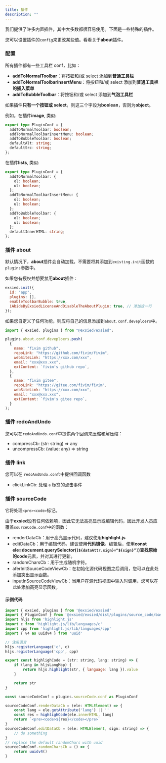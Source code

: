 ```yaml
---
title: 插件
description: ""
---
```


我们提供了许多内置插件，其中大多数都很容易使用。下面是一些特殊的插件。

您可以设置插件的`config`来更改某些值。看看关于**about**插件。

### 配置

所有插件都有一些工具栏 conf，比如：

- **addToNormalToolbar**：将按钮和/或 select 添加到**普通工具栏**
- **addToNormalToolbarInsertMenu**：将按钮和/或 select 添加到**普通工具栏的插入菜单**
- **addToBubbleToolbar**：将按钮和/或 select 添加到**气泡工具栏**

如果插件**只有一个按钮或 select**，则这三个字段为**boolean**，否则为**object**。

例如，在插件**image**, 类似:

```ts
export type PluginConf = {
  addToNormalToolbar: boolean;
  addToNormalToolbarInsertMenu: boolean;
  addToBubbleToolbar: boolean;
  defaultAlt: string;
  defaultSrc: string;
};
```

在插件**lists**, 类似:

```ts
export type PluginConf = {
  addToNormalToolbar: {
    ol: boolean;
    ul: boolean;
  };
  addToNormalToolbarInsertMenu: {
    ol: boolean;
    ul: boolean;
  };
  addToBubbleToolbar: {
    ol: boolean;
    ul: boolean;
  };
  defaultInnerHTML: string;
};
```

### 插件 about

默认情况下，**about**插件会自动加载。不需要将其添加到`existing.init`函数的`plugins`参数中。

如果您有授权并想要禁用**about**插件：

```js
exsied.init({
  id: "app",
  plugins: [],
  enableToolbarBubble: true,
  iAbideByExsiedLicenseAndDisableTheAboutPlugin: true, // 添加这一行
});
```

如果您自定义了任何功能，则应将自己的信息添加到`about.conf.deveploers`中。

```js
import { exsied, plugins } from "@exsied/exsied";

plugins.about.conf.deveploers.push(
  {
    name: "fivim github",
    repoLink: "https://github.com/fivim/fivim",
    webSiteLink: "https://xxx.com/xxx",
    email: "xxx@xxx.xxx",
    extContent: `fivim's github repo`,
  },
  {
    name: "fivim gitee",
    repoLink: "https://gitee.com/fivim/fivim",
    webSiteLink: "https://xxx.com/xxx",
    email: "xxx@xxx.xxx",
    extContent: `fivim's gitee repo`,
  }
);
```

### 插件 redoAndUndo

您可以在`redoAndUndo.conf`中提供两个回调来压缩和解压缩：

- compressCb: (str: string) => any
- uncompressCb: (value: any) => string

### 插件 link

您可以在 `redoAndUndo.conf`:中提供回调函数

- clickLinkCb: 处理 `a` 标签的点击事件

### 插件 sourceCode

它将处理`<pre><code>`标记。

由于**exsied**没有任何依赖项，因此它无法高亮显示或编辑代码，因此开发人员应覆盖`sourceCode.conf`中的函数：

- renderDataCb：用于高亮显示代码，建议使用**highlight.js**
- editDataCb：用于编辑代码，建议使用**代码镜像**。编辑后，使用**const ele=document.querySelector(`[${dataAttr.sign}=“${sign}”]`)**查找原始的**code**元素，并对其进行更新。
- randomCharsCb：用于生成随机字符。
- aferInitSourceCodeViewCb：在初始化源代码视图之后调用，您可以在此处添加突出显示函数。
- inputInSourceCodeViewCb：当用户在源代码视图中输入时调用，您可以在此处添加高亮显示函数。

#### 示例代码

```js
import { exsied, plugins } from '@exsied/exsied'
import { PluginConf } from '@exsied/exsied/dist/plugins/source_code/base'
import hljs from 'highlight.js'
import c from 'highlight.js/lib/languages/c'
import cpp from 'highlight.js/lib/languages/cpp'
import { v4 as uuidv4 } from 'uuid'

// 注册语言
hljs.registerLanguage('c', c)
hljs.registerLanguage('cpp', cpp)

export const highlighCode = (str: string, lang: string) => {
	if (lang in hljsLangMap) {
		return hljs.highlight(str, { language: lang }).value
	}

	return str
}

const sourceCodeConf = plugins.sourceCode.conf as PluginConf

sourceCodeConf.renderDataCb = (ele: HTMLElement) => {
	const lang = ele.getAttribute('lang') || ''
	const res = highlighCode(ele.innerHTML, lang)
	return `<pre><code>${res}</code></pre>`
}
sourceCodeConf.editDataCb = (ele: HTMLElement, sign: string) => {
	// do something
}
// replace the default randomChars with uuid
sourceCodeConf.randomCharsCb = () => {
	return uuidv4()
}
```
